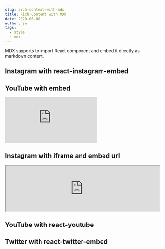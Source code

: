 ```yaml
---
slug: rich-content-with-mdx
title: Rich Content with MDX
date: 2020-06-08
author: jw
tags:
  - style
  - mdx
---
```

MDX supports to import React component and embed it directly as markdown content.

## Instagram with react-instagram-embed

<p>
    <InstagramEmbed
        clientAccessToken='<998730790983166>|<5baaa5bc924b50637c74bd5e315a2aeb>'
        url='https://instagr.am/p/Ytlfl/'
        maxWidth={375}
        hideCaption={false}
        containerTagName='div'
        injectScript
        protocol=''
    />
</p>

## YouTube with embed

<div class="video-container">
    <iframe class="youtube-embed"
            src="https://www.youtube.com/embed/8WEDJVhTiIg"
            frameBorder="0"
            allow="accelerometer; autoplay; clipboard-write; encrypted-media; gyroscope; picture-in-picture"
            allowFullScreen>
    </iframe>
</div>

## Instagram with iframe and embed url


<iframe class='instagram-post'
        src="https://www.instagram.com/p/BHisJLwAEeU/embed/captioned/"
        frameBorder='1'
        width="100%">
</iframe>

## YouTube with react-youtube

<p>
  <YouTube videoId={"2g811Eo7K8U"} containerClassName={"youtube-container"} />
</p>

## Twitter with react-twitter-embed

<p>
  <TwitterTweetEmbed tweetId={"933354946111705097"} />
</p>
